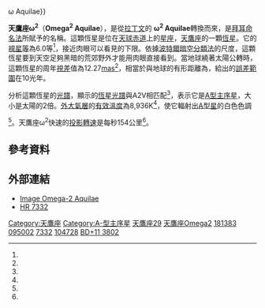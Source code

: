 {{DISPLAYTITLE:天鷹座ω<sup>2</sup> }}
{{For|其它的系統與[[拜耳命名法|拜耳命名法]]|天鷹座ω{{!}}ω Aquilae}}
{{Starbox begin
 | name = 天鷹座ω<sup>2</sup>
}}
{{Starbox image
 | image=
{{Location mark
|image=Aquila constellation map.svg|alt=|float=center|width=260
|label=|position=right
|mark=Red circle.svg|mark_width=8|mark_link=ω<sup>2</sup> Aql
|x=645|y=264
}}
|caption=天鷹座ω<sup>2</sup> 的位置（圓圈）
}}
{{Starbox observe
 | epoch       = [[J2000.0|J2000.0]]
 | equinox     = [[J2000.0|J2000.0]]（[[國際天球參考系|ICRS]])
 | constell    = [[天鷹座|天鷹座]]
 | ra          = {{RA|19|19|53.06650}}<ref name=aaa474_2_653/>
 | dec         = {{DEC|+11|32|05.8750}}<ref name=aaa474_2_653/>
 | appmag_v    = 6.023<ref name=SIMBAD/>
}}
{{Starbox character
 | class       = A2 V<ref name=aj74_375/>
 | u-b         = +0.07<ref name=atao7_209/>
 | b-v         = +0.08<ref name=atao7_209/>
}}
{{Starbox astrometry
 | radial_v    = −26<ref name=rgcrv/>
 | prop_mo_ra  = 43.77<ref name=aaa474_2_653/>
 | prop_mo_dec = 22.57<ref name=aaa474_2_653/>
 | parallax    = 12.27
 | p_error     = 0.52
 | parallax_footnote = <ref name=aaa474_2_653/>
 | absmag_v = 1.48<ref name=Anderson2012/>
}}
{{Starbox detail
 | mass        = 
 | radius      = 2.0<ref name=aaa367_521/>
 | luminosity  = 22<ref name=Anderson2012/>
 | temperature = 8,936<ref name=aaa515_A11/>
 | metal_fe    = 
 | gravity     = 
 | rotational_velocity = 154<ref name=aaa463_2_671/>
 | age_myr     = 
}}
{{Starbox catalog
 | names = ω<sup>2</sup> Aql, [[佛室命名法|天鷹座29]]、[[波恩星表|BD]]+11° 3802、[[博斯星表|GC]] 26660、[[HD星表|HD]] 181383、[[依巴谷星表|HIP]] 95002、[[亮星星表|HR]] 7332、 [[PPM星表|PPM]] 136128、[[SAO星表|SAO]] 104728<ref name=SIMBAD/>。
}}
{{Starbox reference
|Simbad=29+Aql
}}
{{Starbox end}}

'''天鷹座ω<sup>2</sup>'''（'''Omega<sup>2</sup> Aquilae'''），是從[[拉丁文|拉丁文]]的 '''ω<sup>2</sup> Aquilae'''轉換而來，是[[拜耳命名法|拜耳命名法]]所賦予的名稱。這顆恆星是位在[[天球赤道|天球赤道]]上的[[星座|星座]]，[[天鷹座|天鷹座]]的一顆[[恆星|恆星]]。它的[[視星等|視星等]]為6.0等<ref name=SIMBAD/>，接近肉眼可以看見的下限。依據[[波特爾暗空分類法|波特爾暗空分類法]]的尺度，這顆恆星要到天空足夠黑暗的荒郊野外才能用肉眼直接看到。當地球繞著太陽公轉時，這顆恆星的周年[[視差|視差]]值為12.27[[毫角秒|mas]]<ref name=aaa474_2_653/>，相當於與地球的有形距離為{{Convert|270|ly|pc|abbr=off|lk=on}}，給出的[[誤差範圍|誤差範圍]]在10光年。

分析這顆恆星的[[天體光譜學|光譜]]，顯示的[[恆星光譜|恆星光譜]]與A2V相匹配<ref name=aj74_375/>，表示它是[[A型主序星|A型主序星]]，大小是太陽的2倍。[[恆星大氣層|外大氣層]]的[[有效溫度|有效溫度]]為8,936K<ref name=aaa515_A11/>，使它輻射出[[恆星光譜#A型|A型星]]的白色色調</ref><ref name=csiro/>。天鷹座ω<sup>2</sup>快速的[[恆星自轉#測量|投影轉速]]是每秒154公里<ref name=aaa463_2_671/>。

== 參考資料 ==
{{reflist|refs=

<ref name=aaa474_2_653>{{citation | first=F. | last=van Leeuwen |date=November 2007 | title=Validation of the new Hipparcos reduction | journal=Astronomy and Astrophysics | volume=474 | issue=2 | pages=653–664 | bibcode=2007A&A...474..653V | doi=10.1051/0004-6361:20078357 | postscript=. |arxiv = 0708.1752 }}</ref>

<ref name=Anderson2012>{{citation
 | title=XHIP: An extended hipparcos compilation
 | last1=Anderson | first1=E. | last2=Francis | first2=Ch.
 | journal=Astronomy Letters
 | volume=38 | issue=5 | pages=331 | year=2012
 | bibcode=2012AstL...38..331A | doi=10.1134/S1063773712050015
 | arxiv=1108.4971 | postscript=. }}</ref>

<ref name=aj74_375>{{citation | display-authors=1 | last1=Cowley | first1=A. | last2=Cowley | first2=C. | last3=Jaschek | first3=M. | last4=Jaschek | first4=C. | title=A study of the bright A stars. I. A catalogue of spectral classifications | journal=Astronomical Journal | volume=74 | pages=375–406 |date=April 1969 | doi=10.1086/110819 | bibcode=1969AJ.....74..375C | postscript=. }}</ref>

<ref name=rgcrv>{{citation | last=Evans | first=D. S. | date=June 20–24, 1966 | editor=Batten, Alan Henry | editor2=Heard, John Frederick | contribution=The Revision of the General Catalogue of Radial Velocities | title=Determination of Radial Velocities and their Applications, Proceedings from IAU Symposium no. 30 | location=University of Toronto | publisher=[[International_Astronomical_Union|International Astronomical Union]] | bibcode=1967IAUS...30...57E | postscript=. }}</ref>

<ref name=aaa463_2_671>{{citation | last1=Royer | first1=F. | last2=Zorec | first2=J. | last3=Gómez | first3=A. E. | title=Rotational velocities of A-type stars. III. Velocity distributions | journal=Astronomy and Astrophysics | volume=463 | issue=2 | pages=671–682 |date=February 2007 | doi=10.1051/0004-6361:20065224 | bibcode=2007A&A...463..671R | arxiv=astro-ph/0610785 | postscript=. }}</ref>

<ref name=atao7_209>{{citation | last1=Osawa | first1=K. | last2=Hata | first2=S. | title=Three-color photometry of B8-A2 stars (II). | journal=Annals of the Tokyo Astronomical Observatory | volume=7 | page=209 | date=1962 | bibcode=1962AnTok...7..209O | postscript=. }}</ref>

<ref name=aaa367_521>{{citation | display-authors=1 | last1=Pasinetti Fracassini | first1=L. E. | last2=Pastori | first2=L. | last3=Covino | first3=S. | last4=Pozzi | first4=A. | title=Catalogue of Apparent Diameters and Absolute Radii of Stars (CADARS) - Third edition - Comments and statistics | journal=Astronomy and Astrophysics | volume=367 | pages=521–524 |date=February 2001 | doi=10.1051/0004-6361:20000451 | bibcode=2001A&A...367..521P | arxiv=astro-ph/0012289 | postscript=. }}</ref>

<ref name=aaa515_A11>{{citation  | last1=Soubiran | first1=C. | last2=Le Campion | first2=J.-F. | last3=Cayrel de Strobel | first3=G. | last4=Caillo | first4=A. | title=The PASTEL catalogue of stellar parameters | journal=Astronomy and Astrophysics | volume=515 | page=A111 |date=June 2010 | doi=10.1051/0004-6361/201014247 | bibcode=2010A&A...515A.111S | postscript=. |arxiv = 1004.1069 }}</ref>

<ref name=SIMBAD>{{cite simbad | title=ome02 Aql | accessdate=2012-07-21 | postscript=. }}</ref>

<ref name=csiro>{{citation | title=The Colour of Stars | date=December 21, 2004 | work=Australia Telescope, Outreach and Education | publisher=[[Commonwealth_Scientific_and_Industrial_Research_Organisation|Commonwealth Scientific and Industrial Research Organisation]] | url=http://outreach.atnf.csiro.au/education/senior/astrophysics/photometry_colour.html | accessdate=2012-01-16 | postscript=. | archive-url=https://www.webcitation.org/6630AbtJZ?url=http://outreach.atnf.csiro.au/education/senior/astrophysics/photometry_colour.html | archive-date=2012-03-10 | dead-url=yes }}</ref>

}}

== 外部連結 ==
* [http://aladin.u-strasbg.fr/AladinPreview?-c=19+19+53.0657%2B11+32+05.872&ident=*++29+Aql&submit=Aladin+previewer Image Omega-2 Aquilae]
* [http://vizier.u-strasbg.fr/viz-bin/VizieR-S?HR%207332 HR 7332]{{Wayback|url=http://vizier.u-strasbg.fr/viz-bin/VizieR-S?HR%207332 |date=20160303233034 }}
{{Stars of Aquila}}

{{DEFAULTSORT:Omega2 Aquilae}}
[[Category:天鷹座|Category:天鷹座]]
[[Category:A-型主序星|Category:A-型主序星]]
[[Category:佛氏天體|天鷹座29]]
[[Category:拜耳天體|天鷹座Omega2]]
[[Category:HD和HDE天體|181383]]
[[Category:HIP天體|095002]]
[[Category:HR天體|7332]]
[[Category:SAO天體|104728]]
[[Category:BD、CD和CP天體|BD+11 3802]]
